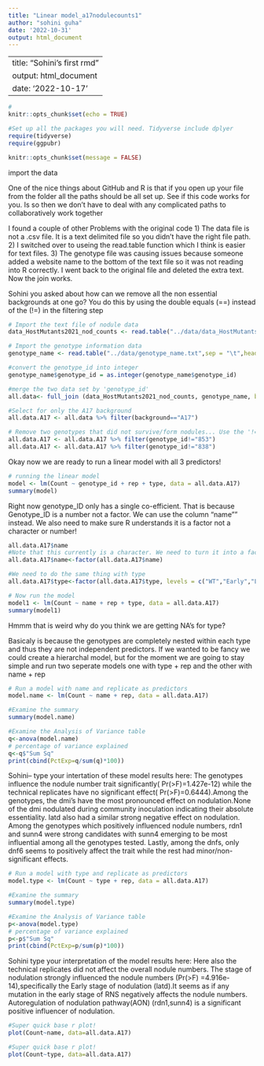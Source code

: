 ```yaml
---
title: "Linear model_a17nodulecounts1"
author: "sohini guha"
date: '2022-10-31'
output: html_document
---
```

---
title: "Sohini's first rmd"
output: html_document
date: '2022-10-17'
---

```r
#
knitr::opts_chunk$set(echo = TRUE)

#Set up all the packages you will need. Tidyverse include dplyer
require(tidyverse)
require(ggpubr)

knitr::opts_chunk$set(message = FALSE)
```
import the data

One of the nice things about GitHub and R is that if you open up your file from the folder all the paths should be all set up. See if this code works for you. Is so then we don't have to deal with any complicated paths to collaboratively work together

I found a couple of other Problems with the original code 
1) The data file is not a .csv file. It is a text delimited file so you didn't have the right file path. 
2) I switched over to useing the read.table function which I think is easier for text files.
3) The genotype file was causing issues because someone added a website name to the bottom of the text file so it was not reading into R correctly. I went back to the original file and deleted the extra text. Now the join works.

Sohini you asked about how can we remove all the non essential backgrounds at one go? You do this by using the double equals (==) instead of the (!=) in the filtering step

```r

# Import the text file of nodule data
data_HostMutants2021_nod_counts <- read.table("../data/data_HostMutants2021_nod_counts.txt",sep = "\t",header=TRUE)

# Import the genotype information data
genotype_name <- read.table("../data/genotype_name.txt",sep = "\t",header=TRUE)

#convert the genotype_id into integer
genotype_name$genotype_id = as.integer(genotype_name$genotype_id)

#merge the two data set by 'genotype_id'
all.data<- full_join (data_HostMutants2021_nod_counts, genotype_name, by = "genotype_id")

#Select for only the A17 background 
all.data.A17 <- all.data %>% filter(background=="A17")

# Remove two genotypes that did not survive/form nodules... Use the '!=' this time which says to grab all of the them BUT the named genotype ID.
all.data.A17 <- all.data.A17 %>% filter(genotype_id!="853")
all.data.A17 <- all.data.A17 %>% filter(genotype_id!="838")
```
Okay now we are ready to run a linear model with all 3 predictors!
```r
# running the linear model
model <- lm(Count ~ genotype_id + rep + type, data = all.data.A17)
summary(model)
```
Right now genotype_ID only has a single co-efficient. That is because Genotype_ID is a number not a factor. We can use the column "name"" instead. We also need to make sure R understands it is a factor not a character or number!
```r

all.data.A17$name 
#Note that this currently is a character. We need to turn it into a factor.
all.data.A17$name<-factor(all.data.A17$name)

#We need to do the same thing with type
all.data.A17$type<-factor(all.data.A17$type, levels = c("WT","Early","Late","AON"))

# Now run the model
model1 <- lm(Count ~ name + rep + type, data = all.data.A17)
summary(model1)
```
Hmmm that is weird why do you think we are getting NA's for type?

Basicaly is because the genotypes are completely nested within each type and thus they are not independent predictors. If we wanted to be fancy we could create a hierarchal model, but for the moment we are going to stay simple and run two seperate models one with type + rep and the other with name + rep

```r
# Run a model with name and replicate as predictors
model.name <- lm(Count ~ name + rep, data = all.data.A17)

#Examine the summary
summary(model.name)

#Examine the Analysis of Variance table
q<-anova(model.name)
# percentage of variance explained
q<-q$"Sum Sq"
print(cbind(PctExp=q/sum(q)*100))
```

Sohini-- type your intertation of these model results here:
The genotypes influence the nodule number trait significantly( Pr(>F)=1.427e-12) while the technical replicates have no significant effect( Pr(>F)=0.6444).Among the genotypes, the dmi's have the most pronounced effect on nodulation.None of the dmi nodulated during community inoculation indicating their absolute essentiality. latd also had a similar strong negative effect on nodulation. Among the genotypes which positively influenced nodule numbers, rdn1 and sunn4 were strong candidates with sunn4 emerging to be most influential among all the genotypes tested.  Lastly, among the dnfs, only dnf6 seems to positively affect the trait while the rest had minor/non-significant effects.

```r
# Run a model with type and replicate as predictors
model.type <- lm(Count ~ type + rep, data = all.data.A17)

#Examine the summary
summary(model.type)

#Examine the Analysis of Variance table
p<-anova(model.type)
# percentage of variance explained
p<-p$"Sum Sq"
print(cbind(PctExp=p/sum(p)*100))
```
Sohini type your interpretation of the model results here:
Here also the technical replicates did not affect the overall nodule numbers. The stage of nodulation strongly influenced the nodule numbers (Pr(>F) =4.916e-14),specifically the Early stage of nodulation (latd).It seems as if any mutation in the early stage of RNS negatively affects the nodule numbers. Autoregulation of nodulation pathway(AON) (rdn1,sunn4) is a significant positive influencer of nodulation.

```r
#Super quick base r plot!
plot(Count~name, data=all.data.A17)
```

```r
#Super quick base r plot!
plot(Count~type, data=all.data.A17)
```


